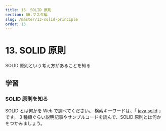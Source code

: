 ```yaml
---
title: 13. SOLID 原則
section: 06.マスタ編
slug: /master/13-solid-principle
order: 13
---
```


# 13. SOLID 原則

<p class="goal">SOLID 原則という考え方があることを知る</p>

## 学習

### SOLID 原則を知る

SOLID とは何かを Web で調べてください。
検索キーワードは、「 [java solid](https://www.google.com/search?q=java+solid) 」です。
3 種類ぐらい説明記事やサンプルコードを読んで、SOLID 原則とは何かをつかみましょう。
